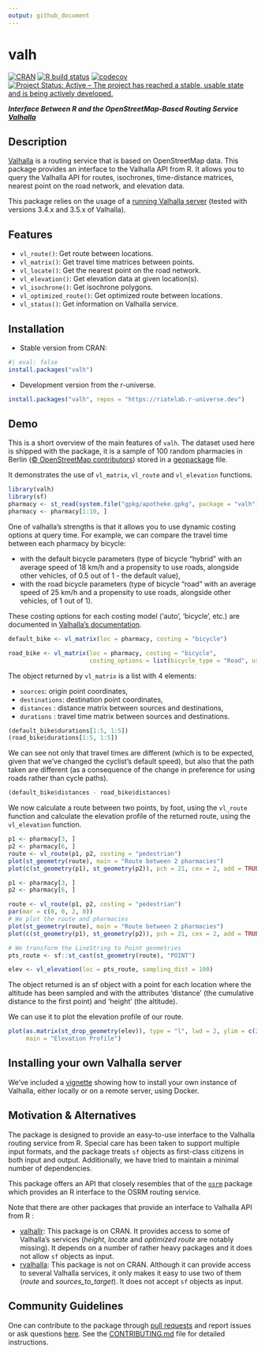 ```yaml
---
output: github_document
---
```

# valh

[![CRAN](https://www.r-pkg.org/badges/version/valh)](https://CRAN.R-project.org/package=valh)
[![R build status](https://github.com/riatelab/valh/actions/workflows/check-standard.yaml/badge.svg)](https://github.com/riatelab/valh/actions)
[![codecov](https://codecov.io/gh/riatelab/valh/graph/badge.svg)](https://app.codecov.io/gh/riatelab/valh)
[![Project Status: Active – The project has reached a stable, usable state and is being actively developed.](https://www.repostatus.org/badges/latest/active.svg)](https://www.repostatus.org/#active)

***Interface Between R and the OpenStreetMap-Based Routing Service [Valhalla](https://valhalla.github.io/valhalla/)***

## Description

[Valhalla](https://valhalla.github.io/valhalla/) is a routing service that is based on OpenStreetMap data.
This package provides an interface to the Valhalla API from R.
It allows you to query the Valhalla API for routes, isochrones, time-distance matrices,
nearest point on the road network, and elevation data.

This package relies on the usage of a [running Valhalla server](https://github.com/riatelab/valh?tab=readme-ov-file#installing-your-own-valhalla-server) (tested with versions 3.4.x and 3.5.x of Valhalla).

## Features

- `vl_route()`: Get route between locations.
- `vl_matrix()`: Get travel time matrices between points.
- `vl_locate()`: Get the nearest point on the road network.
- `vl_elevation()`: Get elevation data at given location(s).
- `vl_isochrone()`: Get isochrone polygons.
- `vl_optimized_route()`: Get optimized route between locations.
- `vl_status()`: Get information on Valhalla service.

## Installation

- Stable version from CRAN:
```r
#| eval: false
install.packages("valh")
```

- Development version from the r-universe.
```r
install.packages("valh", repos = "https://riatelab.r-universe.dev")
```


## Demo

This is a short overview of the main features of `valh`. The dataset
used here is shipped with the package, it is a sample of 100 random
pharmacies in Berlin ([© OpenStreetMap
contributors](https://www.openstreetmap.org/copyright/en)) stored in a
[geopackage](https://www.geopackage.org/) file.

It demonstrates the use of  `vl_matrix`, `vl_route` and `vl_elevation` functions.

```r
library(valh)
library(sf)
pharmacy <- st_read(system.file("gpkg/apotheke.gpkg", package = "valh"), quiet = TRUE)
pharmacy <- pharmacy[1:10, ]
```

One of valhalla's strengths is that it allows you to use dynamic costing options at query time.
For example, we can compare the travel time between each pharmacy by bicycle:

- with the default bicycle parameters (type of bicycle "hybrid" with an average speed
  of 18 km/h and a propensity to use roads, alongside other vehicles, of 0.5 out of 1 - the
  default value),
- with the road bicycle parameters (type of bicycle "road" with an average speed of
  25 km/h and a propensity to use roads, alongside other vehicles, of 1 out of 1).

These costing options for each costing model ('auto', 'bicycle', etc.) are documented in
[Valhalla's documentation](https://valhalla.github.io/valhalla/api/turn-by-turn/api-reference/#costing-models).

```r
default_bike <- vl_matrix(loc = pharmacy, costing = "bicycle")

road_bike <- vl_matrix(loc = pharmacy, costing = "bicycle",
                       costing_options = list(bicycle_type = "Road", use_roads = "1"))
```

The object returned by `vl_matrix` is a list with 4 elements:

- `sources`: origin point coordinates,
- `destinations`: destination point coordinates,
- `distances` : distance matrix between sources and destinations,
- `durations` : travel time matrix between sources and destinations.


```r
(default_bike$durations[1:5, 1:5])
(road_bike$durations[1:5, 1:5])
```


We can see not only that travel times are different (which is to be expected,
given that we've changed the cyclist's default speed), but also that the path
taken are different (as a consequence of the change in preference for using
roads rather than cycle paths).

```r
(default_bike$distances - road_bike$distances)
```

We now calculate a route between two points, by foot, using the `vl_route`
function and calculate the elevation profile of the returned route, using
the `vl_elevation` function.


```r
p1 <- pharmacy[3, ]
p2 <- pharmacy[6, ]
route <- vl_route(p1, p2, costing = "pedestrian")
plot(st_geometry(route), main = "Route between 2 pharmacies")
plot(c(st_geometry(p1), st_geometry(p2)), pch = 21, cex = 2, add = TRUE)
```


```r

p1 <- pharmacy[3, ]
p2 <- pharmacy[6, ]

route <- vl_route(p1, p2, costing = "pedestrian")
par(mar = c(0, 0, 2, 0))
# We plot the route and pharmacies
plot(st_geometry(route), main = "Route between 2 pharmacies")
plot(c(st_geometry(p1), st_geometry(p2)), pch = 21, cex = 2, add = TRUE)
```

```r
# We transform the LineString to Point geometries
pts_route <- sf::st_cast(st_geometry(route), "POINT")

elev <- vl_elevation(loc = pts_route, sampling_dist = 100)
```



The object returned is an sf object with a point for each location where the
altitude has been sampled and with the attributes 'distance' (the cumulative
distance to the first point) and 'height' (the altitude).

We can use it to plot the elevation profile of our route.

```r
plot(as.matrix(st_drop_geometry(elev)), type = "l", lwd = 2, ylim = c(20, 70), asp = 100,
     main = "Elevation Profile")
```


## Installing your own Valhalla server

We've included a [vignette](https://cran.r-project.org/web/packages/valh/vignettes/install-valhalla.html) showing how to install
your own instance of Valhalla, either locally or on a remote server, using Docker.

## Motivation & Alternatives

The package is designed to provide an easy-to-use interface to the Valhalla routing service from R.
Special care has been taken to support multiple input formats, 
and the package treats `sf` objects as first-class citizens in both input and output.
Additionally, we have tried to maintain a minimal number of dependencies.   

This package offers an API that closely resembles that of the [`osrm`](https://github.com/riatelab/osrm)
package which provides an R interface to the OSRM routing service.

Note that there are other packages that provide an interface to Valhalla API from R :

- [valhallr](https://github.com/chris31415926535/valhallr/): This package is on CRAN. It provides access to some of Valhalla's services (*height*, *locate* and *optimized route* are notably missing). It depends on a number of rather heavy packages and it does not allow `sf` objects as input.
- [rvalhalla](https://github.com/Robinlovelace/rvalhalla): This package is not on CRAN. Although it can provide access to several Valhalla services, it only makes it easy to use two of them (*route* and *sources_to_target*). It does not accept `sf` objects as input.

## Community Guidelines

One can contribute to the package through [pull requests](https://github.com/riatelab/valh/pulls) and
report issues or ask questions [here](https://github.com/riatelab/valh/issues).
See the [CONTRIBUTING.md](https://github.com/riatelab/valh/blob/master/CONTRIBUTING.md)
file for detailed instructions.
